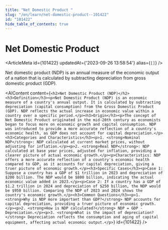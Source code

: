 ```yaml
---
title: "Net Domestic Product "
slug: "/en/learn/net-domestic-product--101422"
id: "101422"
hide_table_of_contents: true
---
```



# Net Domestic Product 

<ArticleMeta id={101422} updatedAt={'2023-09-26 13:58:54'} alias={`[]`} />
<div className='border-solid border-b border-t-0 my-4 border-[var(--ifm-color-gray-300)]' />

Net domestic product (NDP) is an annual measure of the economic output of a nation that is calculated by subtracting depreciation from gross domestic product (GDP).

<AIContent content={`<h2>Net Domestic Product (NDP)</h2><h3>Definition</h3><p>Net Domestic Product (NDP) is an economic measure of a country's annual output. It is calculated by subtracting depreciation (capital consumption) from the Gross Domestic Product (GDP). NDP reflects the actual increase in economic value within a country over a specific period.</p><h3>Origin</h3><p>The concept of Net Domestic Product originated in the mid-20th century as economists began to focus more on economic growth and capital consumption. NDP was introduced to provide a more accurate reflection of a country's economic health, as GDP does not account for capital depreciation.</p><h3>Categories and Characteristics</h3><p>1. <strong>Nominal NDP</strong>: NDP calculated at current market prices, without adjusting for inflation.</p><p>2. <strong>Real NDP</strong>: NDP calculated at base year prices, adjusted for inflation, providing a clearer picture of actual economic growth.</p><p>Characteristics: NDP offers a more accurate reflection of a country's economic health compared to GDP, as it accounts for capital depreciation, giving a truer picture of economic growth.</p><h3>Specific Cases</h3><p>Case 1: Suppose a country has a GDP of $1 trillion in 2023 and depreciation of $200 billion. The NDP would be $800 billion, indicating the actual economic value added in 2023.</p><p>Case 2: If a country has a GDP of $1.2 trillion in 2024 and depreciation of $250 billion, the NDP would be $950 billion. Comparing the NDP of 2023 and 2024 shows the country's economic growth.</p><h3>Common Questions</h3><p>1. <strong>Why is NDP more important than GDP?</strong> NDP accounts for capital depreciation, providing a truer picture of economic growth.</p><p>2. <strong>How is NDP calculated?</strong> NDP = GDP - Depreciation.</p><p>3. <strong>What is the impact of depreciation?</strong> Depreciation reflects the consumption and aging of capital equipment, affecting actual economic output.</p>`} id={101422} />
